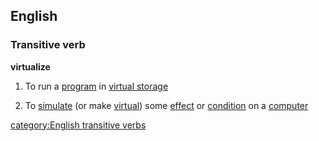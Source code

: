 ==English==
===Transitive verb===
'''virtualize'''
#{{computing}} To run a [[program]] in [[virtual storage]]
#{{computing}} To [[simulate]] (or make [[virtual]]) some [[effect]] or [[condition]] on a [[computer]]
[[category:English transitive verbs]]